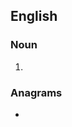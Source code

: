 ==English==

===Noun===
{{head|en|noun form}}

# {{plural of|en|toledo}}

===Anagrams===
* {{anagrams|en|a=deloost|destool|stooled|toodles}}